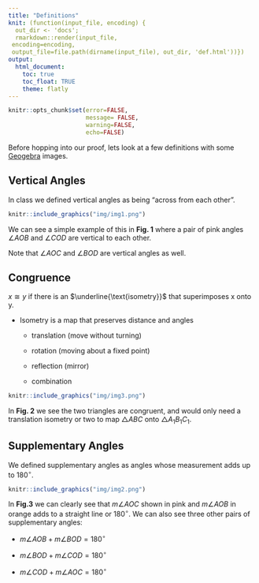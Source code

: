 ```yaml
---
title: "Definitions"
knit: (function(input_file, encoding) {
  out_dir <- 'docs';
  rmarkdown::render(input_file,
 encoding=encoding,
 output_file=file.path(dirname(input_file), out_dir, 'def.html'))})
output:
  html_document:
    toc: true
    toc_float: TRUE
    theme: flatly
---
```


```r
knitr::opts_chunk$set(error=FALSE, 
                      message= FALSE,
                      warning=FALSE,
                      echo=FALSE)
```


Before hopping into our proof, lets look at a few definitions with some [Geogebra](https://www.geogebra.org/geometry) images. 

## Vertical Angles 

In class we defined vertical angles as being "across from each other". 

```r
knitr::include_graphics("img/img1.png")
```

We can see a simple example of this in **Fig. 1** where a pair of pink angles $\angle AOB$ and $\angle COD$ are vertical to each other. 

Note that $\angle AOC$ and $\angle BOD$ are vertical angles as well.

## Congruence 

$x\cong y$ if there is an $\underline{\text{isometry}}$ that superimposes x onto y. 

- Isometry is a map that preserves distance and angles 

  - translation (move without turning)
  
  - rotation (moving about a fixed point)
  
  - reflection (mirror)
  
  - combination 

```r
knitr::include_graphics("img/img3.png")
```

In **Fig. 2** we see the two triangles are congruent, and would only need a translation isometry or two to map $\triangle ABC$ onto $\triangle A_1B_1C_1$. 

## Supplementary Angles 

We defined supplementary angles as angles whose measurement adds up to $180^\circ$.

```r
knitr::include_graphics("img/img2.png")
```

 In **Fig.3** we can clearly see that $m\angle AOC$ shown in pink and $m\angle AOB$ in orange adds to a straight line or $180^\circ$. We can also see three other pairs of supplementary angles: 

- $m\angle AOB+m\angle BOD=180^\circ$

- $m\angle BOD+m\angle COD=180^\circ$

- $m\angle COD+m\angle AOC=180^\circ$
